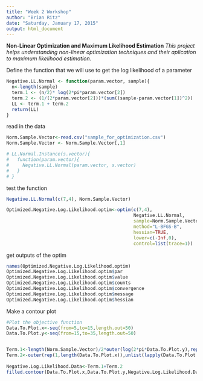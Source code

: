---
title: "Week 2 Workshop"
author: "Brian Ritz"
date: "Saturday, January 17, 2015"
output: html_document
---

**Non-Linear Optimization and Maximum Likelihood Estimation**
*This project helps understanding non-linear optimization techniques and their aplication to maximum likelihood estimation.*

Define the function that we will use to get the log likelihood of a parameter 
```{r}
Negative.LL.Normal <- function(param.vector, sample){
  n<-length(sample)
  term.1 <- (n/2)* log(2*pi*param.vector[2])
  term.2 <- (1/(2*param.vector[2]))*(sum((sample-param.vector[1])^2))
  LL <- term.1 + term.2
  return(LL)
}
```


read in the data
```{r}
Norm.Sample.Vector<-read.csv("sample_for_optimization.csv")
Norm.Sample.Vector <- Norm.Sample.Vector[,1]

# LL.Normal.Instance(s.vector){
#   function(param.vector){
#     Negative.LL.Normal(param.vector, s.vector)
#   }
# }
```

test the function
```{r}
Negative.LL.Normal(c(7,4), Norm.Sample.Vector)
```


```{r}
Optimized.Negative.Log.Likelihood.optim<-optim(c(7,4),
                                               Negative.LL.Normal,
                                               sample=Norm.Sample.Vector,
                                               method="L-BFGS-B",
                                               hessian=TRUE,
                                               lower=c(-Inf,0),
                                               control=list(trace=1))
```

get outputs of the optim
```{r}
names(Optimized.Negative.Log.Likelihood.optim)
Optimized.Negative.Log.Likelihood.optim$par
Optimized.Negative.Log.Likelihood.optim$value
Optimized.Negative.Log.Likelihood.optim$counts
Optimized.Negative.Log.Likelihood.optim$convergence
Optimized.Negative.Log.Likelihood.optim$message
Optimized.Negative.Log.Likelihood.optim$hessian
```

Make a contour plot

```{r}
#Plot the objective function
Data.To.Plot.x<-seq(from=5,to=15,length.out=50)
Data.To.Plot.y<-seq(from=15,to=35,length.out=50)


Term.1<-length(Norm.Sample.Vector)/2*outer(log(2*pi*Data.To.Plot.y),rep(1,length(Data.To.Plot.y)))
Term.2<-outer(rep(1,length(Data.To.Plot.x)),unlist(lapply(Data.To.Plot.x,FUN=function(vector.element,Data.Vector) sum((Data.Vector-vector.element)^2),Norm.Sample.Vector)))*outer(1/2/Data.To.Plot.y,rep(1,length(Data.To.Plot.y)))
  
Negative.Log.Likelihood.Data<-Term.1+Term.2
filled.contour(Data.To.Plot.x,Data.To.Plot.y,Negative.Log.Likelihood.Data,color.palette=rainbow,nlevels=20)
```

